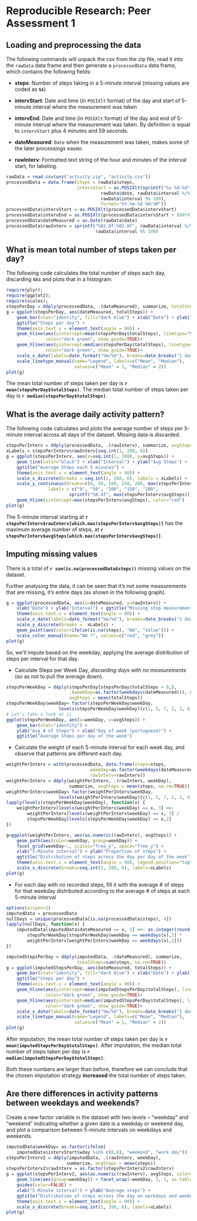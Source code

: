 # Reproducible Research: Peer Assessment 1


## Loading and preprocessing the data
The following commands will unpack the csv from the zip file, read it into the 
`rawData` data frame and then generate a `processedData` data frame, which
contains the following fields:

- **steps**: Number of steps taking in a 5-minute interval (missing values are coded as `NA`)

- **intervStart**: Date and time (in `POSIXlt` format) of the day and start of 5-minute interval where the measurement was taken

- **intervEnd**: Date and time (in `POSIXlt` format) of the day and end of 5-minute interval where the measurement was taken. By definition is equal to `intervStart` plus 4 minutes and 59 seconds.

- **dateMeasured**: `Date` when the measurement was taken, makes some of the later processings easier.

- **rawInterv**: Formatted text string of the hour and minutes of the interval start, for labeling.


```r
rawData = read.csv(unz("activity.zip", "activity.csv"))
processedData = data.frame(steps = rawData$steps,
                           intervStart = as.POSIXlt(sprintf("%s %d:%d",
                                    rawData$date, rawData$interval %/% 100, 
                                    rawData$interval %% 100),
                                    format="%Y-%m-%d %H:%M"))
processedData$intervStart = as.POSIXlt(processedData$intervStart)
processedData$intervEnd = as.POSIXlt(processedData$intervStart + (60*4) + 59)
processedData$dateMeasured = as.Date(rawData$date)
processedData$rawInterv = sprintf("%02.0f:%02.0f", rawData$interval %/% 100,
                                  rawData$interval %% 100)
```


## What is mean total number of steps taken per day?
The following code calculates the total number of steps each day, discarding `NA`s and plots that in a histogram:
```r
require(plyr);
require(ggplot2);
require(scales);
stepsPerDay = ddply(processedData, .(dateMeasured), summarize, totalSteps=sum(steps, na.rm=TRUE))
g = ggplot(stepsPerDay, aes(dateMeasured, totalSteps)) + 
    geom_bar(stat="identity", fill="dark blue") + xlab("Date") + ylab("Steps") +
    ggtitle("Steps per day") +
    theme(axis.text.x = element_text(angle = 90)) +
    geom_hline(aes(yintercept=mean(stepsPerDay$totalSteps), linetype="Mean"),
               color="dark green", show_guide=TRUE)+
    geom_hline(aes(yintercept=median(stepsPerDay$totalSteps), linetype="Median"),
               color="dark green", show_guide=TRUE)+
    scale_x_date(labels=date_format("%m/%d"), breaks=date_breaks("1 day"))+
    scale_linetype_manual(name="Legend", labels=c("Mean", "Median"),
                          values=c("Mean" = 1, "Median" = 2))
plot(g)
```

The mean total number of steps taken per day is **`r mean(stepsPerDay$totalSteps)`**.
The median total number of steps taken per day is **`r median(stepsPerDay$totalSteps)`**.

## What is the average daily activity pattern?
The following code calculates and plots the average number of steps per 5-minute
interval across all days of the dataset. Missing data is discarded.
```r
stepsPerInterv = ddply(processedData, .(rawInterv), summarize, avgSteps = mean(steps, na.rm=TRUE))
xLabels = stepsPerInterv$rawInterv[seq.int(1, 288, 6)]
g = ggplot(stepsPerInterv, aes(x=seq.int(1, 288), y=avgSteps)) +
    geom_line(color="black") + xlab("Interval") + ylab("Avg Steps") +
    ggtitle("Average Steps each 5 minutes") +
    theme(axis.text.x = element_text(angle = 90)) +
    scale_x_discrete(breaks = seq.int(1, 288, 6), labels = xLabels) +
    scale_y_continuous(breaks=c(0, 50, 100, 150, 200, max(stepsPerInterv$avgSteps)),
                labels = c("0", "50", "100", "150", "200",
                        sprintf("%0.4f", max(stepsPerInterv$avgSteps))))+
    geom_hline(yintercept=max(stepsPerInterv$avgSteps), color="red")
plot(g)
```

The 5-minute interval starting at **`r stepsPerInterv$rawInterv[which.max(stepsPerInterv$avgSteps)]`** has
the maximum average number of steps, at **`r stepsPerInterv$avgSteps[which.max(stepsPerInterv$avgSteps)]`**.

## Imputing missing values
There is a total of **`r sum(is.na(processedData$steps))`** missing values on the dataset.

Further analysing the data, it can be seen that it's not some measurements that are 
missing, it's entire days (as shown in the following graph).
```r
g = ggplot(processedData, aes(x=dateMeasured, y=rawInterv)) + 
    xlab("Date") + ylab("Interval") + ggtitle("Missing step measurements") +
    theme(axis.text.x = element_text(angle = 90)) +
    scale_x_date(labels=date_format("%m/%d"), breaks=date_breaks("1 day")) +
    scale_y_discrete(breaks =  xLabels) +
    geom_point(aes(color=ifelse(is.na(steps), "NA", "Value"))) +
    scale_color_manual(name="NA ?", values=c("red", "grey"))
plot(g)
```

So, we'll impute based on the weekday, applying the average distribution of
steps per interval for that day.

- Calculate Steps per Week Day, *discarding days with no measurements* (so as not to pull the average down).
```r
stepsPerWeekDay = ddply(stepsPerDay[stepsPerDay$totalSteps > 0,], 
                        .(weekDay=as.factor(weekdays(dateMeasured))), summarize, 
                        avgSteps = mean(totalSteps))
stepsPerWeekDay$weekDay= factor(stepsPerWeekDay$weekDay, 
                    levels(stepsPerWeekDay$weekDay)[c(1, 5, 7, 2, 3, 6, 4)])
# Let's take a look at it
ggplot(stepsPerWeekDay, aes(x=weekDay, y=avgSteps)) +
    geom_bar(stat="identity") +
    ylab("Avg # of Steps") + xlab("Day of week (portuguese)") +
    ggtitle("Average Steps per day of the week")
```

- Calculate the weight of each 5-minute interval for each week day, and observe 
that patterns are different each day.
```r
weightPerInterv = with(processedData, data.frame(steps=steps, 
                                weekDay=as.factor(weekdays(dateMeasured)),
                                rawInterv=rawInterv))
weightPerInterv = ddply(weightPerInterv, .(rawInterv, weekDay),
                        summarize, avgSteps = mean(steps, na.rm=TRUE))
weightPerInterv$weekDay= factor(weightPerInterv$weekDay, 
                    levels(weightPerInterv$weekDay)[c(1, 5, 7, 2, 3, 6, 4)])
lapply(levels(stepsPerWeekDay$weekDay), function(x) {
    weightPerInterv[levels(weightPerInterv$weekDay) == x, 3] <<-
        weightPerInterv[levels(weightPerInterv$weekDay) == x, 3] /
        stepsPerWeekDay[levels(stepsPerWeekDay$weekDay) == x,2]
})
```
```r
g=ggplot(weightPerInterv, aes(as.numeric(rawInterv), avgSteps)) +
    geom_path(aes(color=weekDay, group=weekDay)) + 
    facet_grid(weekDay~., scales="free_y", space="free_y") +
    xlab("5-Minute interval") + ylab("Proportion of steps") +
    ggtitle("Distribution of steps across the day per day of the week") +
    theme(axis.text.x = element_text(angle = 90), legend.position="top") +
    scale_x_discrete(breaks=seq.int(1, 288, 6), labels=xLabels)
plot(g)
```

- For each day with no recorded steps, fill it with the average # of steps for that
weekday distributed according to the average # of steps at each 5-minute interval
```r
options(scipen=1)
imputedData = processedData
nullDays = unique(processedData[is.na(processedData$steps), 4])
lapply(nullDays, function(x) {
    imputedData[imputedData$dateMeasured == x, 1] <<- as.integer(round(
        stepsPerWeekDay[stepsPerWeekDay$weekDay == weekdays(x),2] * 
        weightPerInterv[weightPerInterv$weekDay == weekdays(x),3]))
})
```
```r
imputedStepsPerDay = ddply(imputedData, .(dateMeasured), summarize, 
                           totalSteps=sum(steps, na.rm=TRUE))
g = ggplot(imputedStepsPerDay, aes(dateMeasured, totalSteps)) + 
    geom_bar(stat="identity", fill="dark blue") + xlab("Date") + ylab("Steps") +
    ggtitle("Steps per day") +
    theme(axis.text.x = element_text(angle = 90)) +
    geom_hline(aes(yintercept=mean(imputedStepsPerDay$totalSteps), linetype="Mean"),
               color="dark green", show_guide=TRUE)+
    geom_hline(aes(yintercept=median(imputedStepsPerDay$totalSteps), linetype="Median"),
               color="dark green", show_guide=TRUE)+
    scale_x_date(labels=date_format("%m/%d"), breaks=date_breaks("1 day"))+
    scale_linetype_manual(name="Legend", labels=c("Mean", "Median"),
                          values=c("Mean" = 1, "Median" = 2))
plot(g)
```

After imputation, the mean total number of steps taken per day is **`r mean(imputedStepsPerDay$totalSteps)`**.
After imputation, the median total number of steps taken per day is **`r median(imputedStepsPerDay$totalSteps)`**.

Both these numbers are larger than before, therefore we can conclude that the chosen
imputation strategy **increased** the total number of steps taken.

## Are there differences in activity patterns between weekdays and weekends?

Create a new factor variable in the dataset with two levels – “weekday” and 
“weekend” indicating whether a given date is a weekday or weekend day, and plot 
a comparison between 5-minute intervals on weekdays and weekends.

```r
imputedData$weekDay= as.factor(ifelse(
    imputedData$intervStart$wday %in% c(0,6), "weekend", "work day"))
stepsPerInterv2 = ddply(imputedData, .(rawInterv, weekDay),
                       summarize, avgSteps = mean(steps))
stepsPerInterv2$rawInterv = as.factor(stepsPerInterv2$rawInterv)
g = ggplot(stepsPerInterv2, aes(as.numeric(rawInterv), avgSteps, color=weekDay)) + 
    geom_line(aes(group=weekDay)) + facet_wrap(~weekDay, 2, 1, as.table=FALSE) +
    guides(color=FALSE) +
    xlab("5-Minute interval") + ylab("Average steps") +
    ggtitle("Distribution of steps across the day on workdays and weekends") +
    theme(axis.text.x = element_text(angle = 90)) +
    scale_x_discrete(breaks=seq.int(1, 288, 6), labels=xLabels)
plot(g)
```